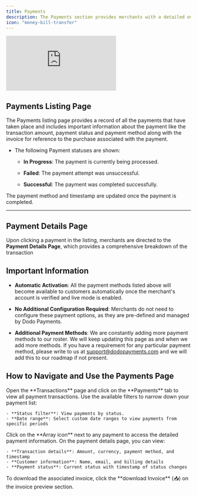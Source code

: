 ```yaml
---
title: Payments
description: The Payments section provides merchants with a detailed overview of all payment transactions. Merchants can track payment statuses, initiate refunds, and access payment details for each transaction.
icon: "money-bill-transfer"
---
```


<Frame>
    <iframe 
        className="w-full aspect-video rounded-md" 
        src="https://www.youtube.com/embed/9sJSIzbU0Z0 "
        title="Checkout Experience | Dodo Payments"
        frameBorder="0"
        allow="accelerometer; autoplay; clipboard-write; encrypted-media; gyroscope; picture-in-picture"
        allowFullScreen
    >
    </iframe>
</Frame>

## **Payments Listing Page**

The Payments listing page provides a record of all the payments that have taken place and includes important information about the payment like the transaction amount, payment status and payment method along with the invoice for reference to the purchase associated with the payment.&#x20;

* The following Payment statuses are shown:

  * **In Progress**: The payment is currently being processed.

  * **Failed**: The payment attempt was unsuccessful.

  * **Successful**: The payment was completed successfully.

<Info>The payment method and timestamp are updated once the payment is completed.</Info>

***

## **Payment Details Page**

Upon clicking a payment in the listing, merchants are directed to the **Payment Details Page**, which provides a comprehensive breakdown of the transaction


## **Important Information**

* **Automatic Activation**: All the payment methods listed above will become available to customers automatically once the merchant's account is verified and live mode is enabled.

* **No Additional Configuration Required**: Merchants do not need to configure these payment options, as they are pre-defined and managed by Dodo Payments.

* **Additional Payment Methods**: We are constantly adding more payment methods to our roster. We will keep updating this page as and when we add more methods. If you have a requirement for any particular payment method, please write to us at [support@dodopayments.com](mailto:support@dodopayments.com) and we will add this to our roadmap if not present.

## How to Navigate and Use the Payments Page

<Steps>
<Step title="Navigate to the Payments section">
    Open the **Transactions** page and click on the **Payments** tab to view all payment transactions.
</Step>

<Step title="Filter and search payments">
    Use the available filters to narrow down your payment list:
    
    - **Status filter**: View payments by status.
    - **Date range**: Select custom date ranges to view payments from specific periods

</Step>

<Step title="View payment details">
    Click on the **Array icon** next to any payment to access the detailed payment information.
    
</Step>

<Step title="Review payment information">
    On the payment details page, you can view:
    
    - **Transaction details**: Amount, currency, payment method, and timestamp
    - **Customer information**: Name, email, and billing details
    - **Payment status**: Current status with timestamp of status changes
    
</Step>

<Step title="Download invoice">
    To download the associated invoice, click the **download Invoice** (📥) on the invoice preview section.
    
</Step>
</Steps>